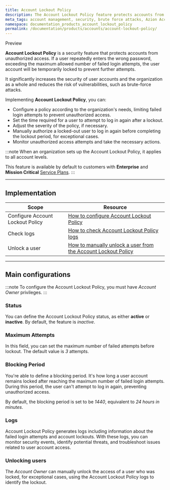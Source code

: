 ```yaml
---
title: Account Lockout Policy
description: The Account Lockout Policy feature protects accounts from unauthorized access, including brute force attacks.
meta_tags: account management, security, brute force attacks, Azion Account Lockout Policy
namespace: documentation_products_account_lockout_policy
permalink: /documentation/products/accounts/account-lockout-policy/
---
```



<Tag severity="info" client:only="vue">Preview</Tag>

**Account Lockout Policy** is a security feature that protects accounts from unauthorized access. If a user repeatedly enters the wrong password, exceeding the maximum allowed number of failed login attempts, the user account will be temporarily locked to prevent further attempts.

It significantly increases the security of user accounts and the organization as a whole and reduces the risk of vulnerabilities, such as brute-force attacks.

Implementing **Account Lockout Policy**, you can:

- Configure a policy according to the organization's needs, limiting failed login attempts to prevent unauthorized access.
- Set the time required for a user to attempt to log in again after a lockout.
- Adjust the severity of the policy, if necessary. 
- Manually authorize a locked-out user to log in again before completing the lockout period, for exceptional cases.
- Monitor unauthorized access attempts and take the necessary actions.

:::note
When an organization sets up the Account Lockout Policy, it applies to all account levels.

This feature is available by default to customers with **Enterprise** and **Mission Critical** [Service Plans](https://www.azion.com/en/professional-services/).
:::

---

## Implementation

| Scope | Resource |
| ----------- | ----------- |
| Configure Account Lockout Policy | [How to configure Account Lockout Policy](/en/documentation/products/guides/configure-account-lockout-policy/) |
| Check logs | [How to check Account Lockout Policy logs](/en/documentation/products/guides/account-lockout-policy-logs/) |
| Unlock a user | [How to manually unlock a user from the Account Lockout Policy](/en/documentation/products/guides/unlock-account-lockout-policy/) |

---

## Main configurations

:::note
To configure the Account Lockout Policy, you must have *Account Owner* privileges.
:::

### Status

You can define the Account Lockout Policy status, as either **active** or **inactive**. By default, the feature is *inactive*.

<LinkButton link="/en/documentation/products/guides/configure-account-lockout-policy/" label="Go to Configuring Account Lockout Policy guide" severity="secondary" target="_blank" />

### Maximum Attempts

In this field, you can set the maximum number of failed attempts before lockout. The default value is *3* attempts.

### Blocking Period

You're able to define a blocking period. It's how long a user account remains locked after reaching the maximum number of failed login attempts. During this period, the user can't attempt to log in again, preventing unauthorized access.

By default, the blocking period is set to be *1440*, equivalent to *24 hours in minutes*.

### Logs

Account Lockout Policy generates logs including information about the failed login attempts and account lockouts. With these logs, you can monitor security events, identify potential threats, and troubleshoot issues related to user account access.

<LinkButton link="/en/documentation/products/guides/account-lockout-policy-logs/" label="Go to Checking Account Lockout Policy logs guide" severity="secondary" target="_blank" />

### Unlocking users

The *Account Owner* can manually unlock the access of a user who was locked, for exceptional cases, using the Account Lockout Policy logs to identify the lockout.

<LinkButton link="/en/documentation/products/guides/unlock-account-lockout-policy/" label="Go to Unlocking users guide" severity="secondary" target="_blank" />
